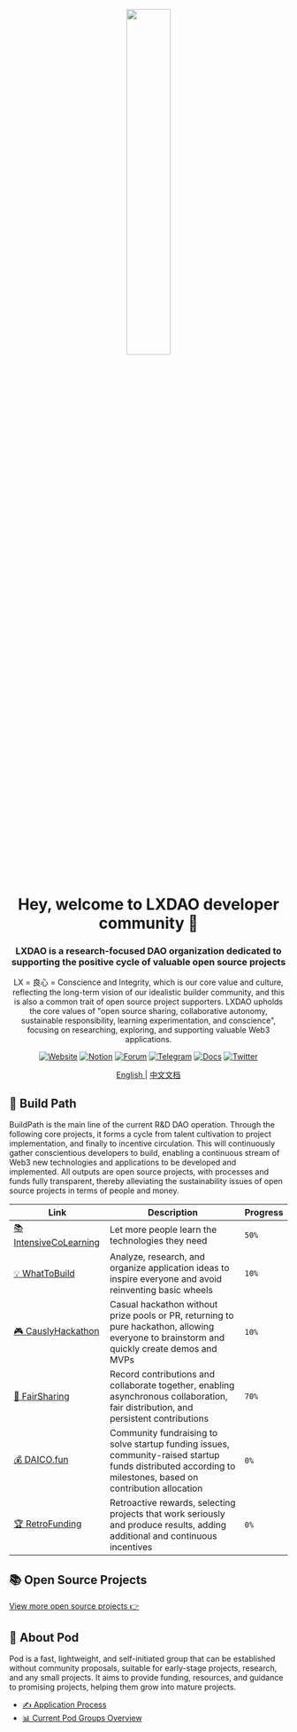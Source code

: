 <div align="center">
    <img src="../images/LXDAO.gif" width="40%"/>
</div>

<div align="center">
    <h1>Hey, welcome to LXDAO developer community 👋</h1>
</div>


<div align="center">
<h3>LXDAO is a research-focused DAO organization dedicated to supporting the positive cycle of valuable open source projects</h3>
<p>
LX = 良心 = Conscience and Integrity, which is our core value and culture, reflecting the long-term vision of our idealistic builder community, and this is also a common trait of open source project supporters.
LXDAO upholds the core values of "open source sharing, collaborative autonomy, sustainable responsibility, learning experimentation, and conscience", focusing on researching, exploring, and supporting valuable Web3 applications.
</p>
</div>

<div align="center">

<a href="https://lxdao.io/" target="_blank"><img src="https://img.shields.io/badge/Website-4285F4?style=flat-square&logo=googlechrome&logoColor=white" alt="Website"/></a>
<a href="https://lxdao.notion.site/" target="_blank"><img src="https://img.shields.io/badge/Notion-000000?style=flat-square&logo=notion&logoColor=white" alt="Notion"/></a>
<a href="https://forum.lxdao.io/" target="_blank"><img src="https://img.shields.io/badge/Forum-1818e0?style=flat-square&logo=discourse&logoColor=white" alt="Forum"/></a>
<a href="https://t.me/LXDAO" target="_blank"><img src="https://img.shields.io/badge/Telegram-26A5E4?style=flat-square&logo=telegram&logoColor=white" alt="Telegram"/></a>
<a href="https://docs.lxdao.io/" target="_blank"><img src="https://img.shields.io/badge/Docs-17E299?style=flat-square&logo=mintlify&logoColor=white" alt="Docs"/></a>
<a href="https://twitter.com/LXDAO_Official" target="_blank"><img src="https://img.shields.io/badge/Twitter-000000?style=flat-square&logo=x&logoColor=white" alt="Twitter"/></a>

</div>

<div align="center">
    <a href="./README.mdx" target="_blank">
    English
    </a>
    |
    <a href="./README_zh-CN.mdx" target="_blank">
    中文文档
    </a>
</div>





## 🚀 Build Path

BuildPath is the main line of the current R&D DAO operation. Through the following core projects, it forms a cycle from talent cultivation to project implementation, and finally to incentive circulation. This will continuously gather conscientious developers to build, enabling a continuous stream of Web3 new technologies and applications to be developed and implemented. All outputs are open source projects, with processes and funds fully transparent, thereby alleviating the sustainability issues of open source projects in terms of people and money.

| Link | Description | Progress |
|------------|-------------|------|
| <a href="https://github.com/IntensiveCoLearning" target="_blank">📚 IntensiveCoLearning</a> | Let more people learn the technologies they need | `50%` |
| <a href="https://github.com/lxdao-official/WhatToBuild" target="_blank">💡 WhatToBuild</a> | Analyze, research, and organize application ideas to inspire everyone and avoid reinventing basic wheels | `10%` |
| <a href="https://github.com/Casual-Hackathon" target="_blank">🎮 CauslyHackathon</a> | Casual hackathon without prize pools or PR, returning to pure hackathon, allowing everyone to brainstorm and quickly create demos and MVPs | `10%` |
| <a href="https://fairsharing.xyz" target="_blank">🤝 FairSharing</a> | Record contributions and collaborate together, enabling asynchronous collaboration, fair distribution, and persistent contributions | `70%` |
| <a href="//" target="_blank">💰 DAICO.fun</a> | Community fundraising to solve startup funding issues, community-raised startup funds distributed according to milestones, based on contribution allocation | `0%` |
| <a href="//" target="_blank">🏆 RetroFunding</a> | Retroactive rewards, selecting projects that work seriously and produce results, adding additional and continuous incentives | `0%` |

## 📚 Open Source Projects

<a href="https://lxdao.io/projects" target="_blank">View more open source projects 👉</a>

## 📌 About Pod
Pod is a fast, lightweight, and self-initiated group that can be established without community proposals, suitable for early-stage projects, research, and any small projects. It aims to provide funding, resources, and guidance to promising projects, helping them grow into mature projects.

- [✍️ Application Process](https://docs.lxdao.io/docs/zu-zhi-jia-gou/pod)
- [📊 Current Pod Groups Overview](https://www.notion.so/lxdao/Pod-1eadceffe40b804ea6fdf7a29f4edd4c)



